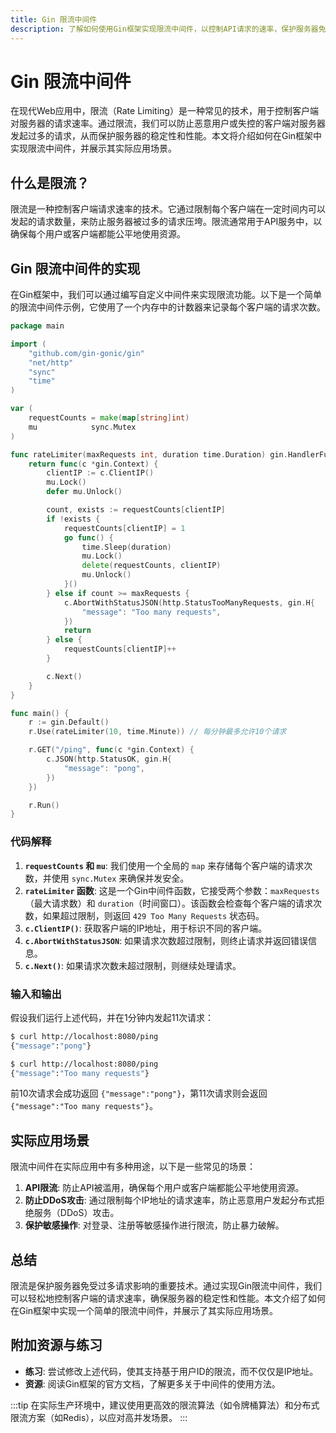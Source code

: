 ```yaml
---
title: Gin 限流中间件
description: 了解如何使用Gin框架实现限流中间件，以控制API请求的速率，保护服务器免受过多请求的影响。
---
```


# Gin 限流中间件

在现代Web应用中，限流（Rate Limiting）是一种常见的技术，用于控制客户端对服务器的请求速率。通过限流，我们可以防止恶意用户或失控的客户端对服务器发起过多的请求，从而保护服务器的稳定性和性能。本文将介绍如何在Gin框架中实现限流中间件，并展示其实际应用场景。

## 什么是限流？

限流是一种控制客户端请求速率的技术。它通过限制每个客户端在一定时间内可以发起的请求数量，来防止服务器被过多的请求压垮。限流通常用于API服务中，以确保每个用户或客户端都能公平地使用资源。

## Gin 限流中间件的实现

在Gin框架中，我们可以通过编写自定义中间件来实现限流功能。以下是一个简单的限流中间件示例，它使用了一个内存中的计数器来记录每个客户端的请求次数。

```go
package main

import (
    "github.com/gin-gonic/gin"
    "net/http"
    "sync"
    "time"
)

var (
    requestCounts = make(map[string]int)
    mu            sync.Mutex
)

func rateLimiter(maxRequests int, duration time.Duration) gin.HandlerFunc {
    return func(c *gin.Context) {
        clientIP := c.ClientIP()
        mu.Lock()
        defer mu.Unlock()

        count, exists := requestCounts[clientIP]
        if !exists {
            requestCounts[clientIP] = 1
            go func() {
                time.Sleep(duration)
                mu.Lock()
                delete(requestCounts, clientIP)
                mu.Unlock()
            }()
        } else if count >= maxRequests {
            c.AbortWithStatusJSON(http.StatusTooManyRequests, gin.H{
                "message": "Too many requests",
            })
            return
        } else {
            requestCounts[clientIP]++
        }

        c.Next()
    }
}

func main() {
    r := gin.Default()
    r.Use(rateLimiter(10, time.Minute)) // 每分钟最多允许10个请求

    r.GET("/ping", func(c *gin.Context) {
        c.JSON(http.StatusOK, gin.H{
            "message": "pong",
        })
    })

    r.Run()
}
```

### 代码解释

1. **`requestCounts` 和 `mu`**: 我们使用一个全局的 `map` 来存储每个客户端的请求次数，并使用 `sync.Mutex` 来确保并发安全。
2. **`rateLimiter` 函数**: 这是一个Gin中间件函数，它接受两个参数：`maxRequests`（最大请求数）和 `duration`（时间窗口）。该函数会检查每个客户端的请求次数，如果超过限制，则返回 `429 Too Many Requests` 状态码。
3. **`c.ClientIP()`**: 获取客户端的IP地址，用于标识不同的客户端。
4. **`c.AbortWithStatusJSON`**: 如果请求次数超过限制，则终止请求并返回错误信息。
5. **`c.Next()`**: 如果请求次数未超过限制，则继续处理请求。

### 输入和输出

假设我们运行上述代码，并在1分钟内发起11次请求：

```bash
$ curl http://localhost:8080/ping
{"message":"pong"}

$ curl http://localhost:8080/ping
{"message":"Too many requests"}
```

前10次请求会成功返回 `{"message":"pong"}`，第11次请求则会返回 `{"message":"Too many requests"}`。

## 实际应用场景

限流中间件在实际应用中有多种用途，以下是一些常见的场景：

1. **API限流**: 防止API被滥用，确保每个用户或客户端都能公平地使用资源。
2. **防止DDoS攻击**: 通过限制每个IP地址的请求速率，防止恶意用户发起分布式拒绝服务（DDoS）攻击。
3. **保护敏感操作**: 对登录、注册等敏感操作进行限流，防止暴力破解。

## 总结

限流是保护服务器免受过多请求影响的重要技术。通过实现Gin限流中间件，我们可以轻松地控制客户端的请求速率，确保服务器的稳定性和性能。本文介绍了如何在Gin框架中实现一个简单的限流中间件，并展示了其实际应用场景。

## 附加资源与练习

- **练习**: 尝试修改上述代码，使其支持基于用户ID的限流，而不仅仅是IP地址。
- **资源**: 阅读Gin框架的官方文档，了解更多关于中间件的使用方法。

:::tip
在实际生产环境中，建议使用更高效的限流算法（如令牌桶算法）和分布式限流方案（如Redis），以应对高并发场景。
:::